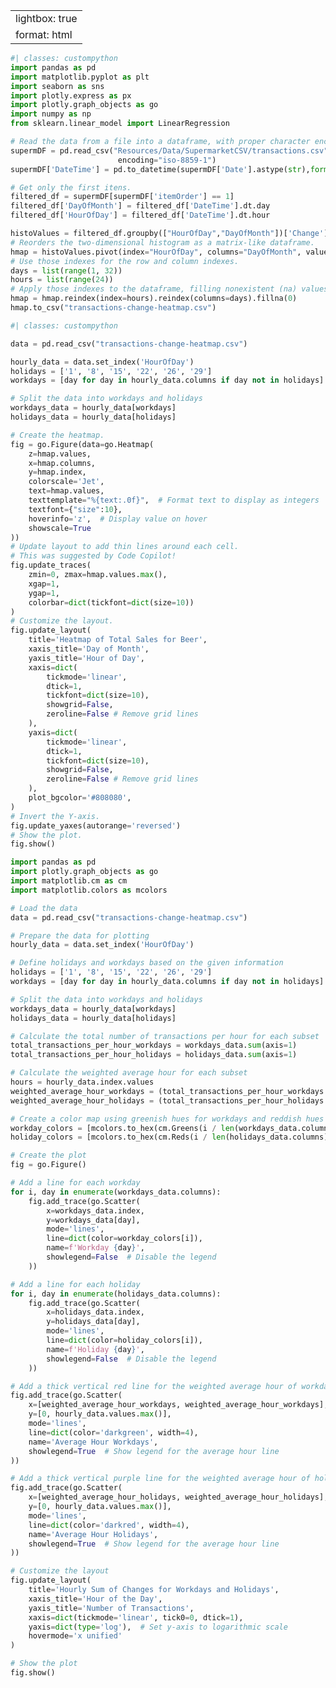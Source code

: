 

---
lightbox: true
format: html
---

```python
#| classes: custompython
import pandas as pd 
import matplotlib.pyplot as plt 
import seaborn as sns 
import plotly.express as px
import plotly.graph_objects as go
import numpy as np
from sklearn.linear_model import LinearRegression

# Read the data from a file into a dataframe, with proper character encoding
supermDF = pd.read_csv("Resources/Data/SupermarketCSV/transactions.csv",
                        encoding="iso-8859-1")
supermDF['DateTime'] = pd.to_datetime(supermDF['Date'].astype(str),format='%Y%m%d%H%M%S')

# Get only the first itens.
filtered_df = supermDF[supermDF['itemOrder'] == 1]
filtered_df['DayOfMonth'] = filtered_df['DateTime'].dt.day
filtered_df['HourOfDay'] = filtered_df['DateTime'].dt.hour

histoValues = filtered_df.groupby(["HourOfDay","DayOfMonth"])['Change'].sum().reset_index()
# Reorders the two-dimensional histogram as a matrix-like dataframe.
hmap = histoValues.pivot(index="HourOfDay", columns="DayOfMonth", values="Change").fillna(0)
# Use those indexes for the row and column indexes.
days = list(range(1, 32))
hours = list(range(24))
# Apply those indexes to the dataframe, filling nonexistent (na) values with zeros.
hmap = hmap.reindex(index=hours).reindex(columns=days).fillna(0)
hmap.to_csv("transactions-change-heatmap.csv")
```

```python
#| classes: custompython

data = pd.read_csv("transactions-change-heatmap.csv")

hourly_data = data.set_index('HourOfDay')
holidays = ['1', '8', '15', '22', '26', '29']
workdays = [day for day in hourly_data.columns if day not in holidays]

# Split the data into workdays and holidays
workdays_data = hourly_data[workdays]
holidays_data = hourly_data[holidays]


```    

```python

# Create the heatmap.
fig = go.Figure(data=go.Heatmap(
    z=hmap.values,
    x=hmap.columns,
    y=hmap.index,
    colorscale='Jet',
    text=hmap.values,
    texttemplate="%{text:.0f}",  # Format text to display as integers
    textfont={"size":10},
    hoverinfo='z',  # Display value on hover
    showscale=True
))
# Update layout to add thin lines around each cell.
# This was suggested by Code Copilot!
fig.update_traces(
    zmin=0, zmax=hmap.values.max(),  
    xgap=1,  
    ygap=1,  
    colorbar=dict(tickfont=dict(size=10))  
)
# Customize the layout.
fig.update_layout(
    title='Heatmap of Total Sales for Beer',
    xaxis_title='Day of Month',
    yaxis_title='Hour of Day',
    xaxis=dict(
        tickmode='linear',
        dtick=1,  
        tickfont=dict(size=10),
        showgrid=False,
        zeroline=False # Remove grid lines
    ),
    yaxis=dict(
        tickmode='linear',
        dtick=1, 
        tickfont=dict(size=10),
        showgrid=False,
        zeroline=False # Remove grid lines
    ),
    plot_bgcolor='#808080', 
)
# Invert the Y-axis.
fig.update_yaxes(autorange='reversed')
# Show the plot.
fig.show()
```    

```python

import pandas as pd
import plotly.graph_objects as go
import matplotlib.cm as cm
import matplotlib.colors as mcolors

# Load the data
data = pd.read_csv("transactions-change-heatmap.csv")

# Prepare the data for plotting
hourly_data = data.set_index('HourOfDay')

# Define holidays and workdays based on the given information
holidays = ['1', '8', '15', '22', '26', '29']
workdays = [day for day in hourly_data.columns if day not in holidays]

# Split the data into workdays and holidays
workdays_data = hourly_data[workdays]
holidays_data = hourly_data[holidays]

# Calculate the total number of transactions per hour for each subset
total_transactions_per_hour_workdays = workdays_data.sum(axis=1)
total_transactions_per_hour_holidays = holidays_data.sum(axis=1)

# Calculate the weighted average hour for each subset
hours = hourly_data.index.values
weighted_average_hour_workdays = (total_transactions_per_hour_workdays * hours).sum() / total_transactions_per_hour_workdays.sum()
weighted_average_hour_holidays = (total_transactions_per_hour_holidays * hours).sum() / total_transactions_per_hour_holidays.sum()

# Create a color map using greenish hues for workdays and reddish hues for holidays
workday_colors = [mcolors.to_hex(cm.Greens(i / len(workdays_data.columns))) for i in range(len(workdays_data.columns))]
holiday_colors = [mcolors.to_hex(cm.Reds(i / len(holidays_data.columns))) for i in range(len(holidays_data.columns))]

# Create the plot
fig = go.Figure()

# Add a line for each workday
for i, day in enumerate(workdays_data.columns):
    fig.add_trace(go.Scatter(
        x=workdays_data.index,
        y=workdays_data[day],
        mode='lines',
        line=dict(color=workday_colors[i]),
        name=f'Workday {day}',
        showlegend=False  # Disable the legend
    ))

# Add a line for each holiday
for i, day in enumerate(holidays_data.columns):
    fig.add_trace(go.Scatter(
        x=holidays_data.index,
        y=holidays_data[day],
        mode='lines',
        line=dict(color=holiday_colors[i]),
        name=f'Holiday {day}',
        showlegend=False  # Disable the legend
    ))

# Add a thick vertical red line for the weighted average hour of workdays
fig.add_trace(go.Scatter(
    x=[weighted_average_hour_workdays, weighted_average_hour_workdays],
    y=[0, hourly_data.values.max()],
    mode='lines',
    line=dict(color='darkgreen', width=4),
    name='Average Hour Workdays',
    showlegend=True  # Show legend for the average hour line
))

# Add a thick vertical purple line for the weighted average hour of holidays
fig.add_trace(go.Scatter(
    x=[weighted_average_hour_holidays, weighted_average_hour_holidays],
    y=[0, hourly_data.values.max()],
    mode='lines',
    line=dict(color='darkred', width=4),
    name='Average Hour Holidays',
    showlegend=True  # Show legend for the average hour line
))

# Customize the layout
fig.update_layout(
    title='Hourly Sum of Changes for Workdays and Holidays',
    xaxis_title='Hour of the Day',
    yaxis_title='Number of Transactions',
    xaxis=dict(tickmode='linear', tick0=0, dtick=1),
    yaxis=dict(type='log'),  # Set y-axis to logarithmic scale
    hovermode='x unified'
)

# Show the plot
fig.show()
```    